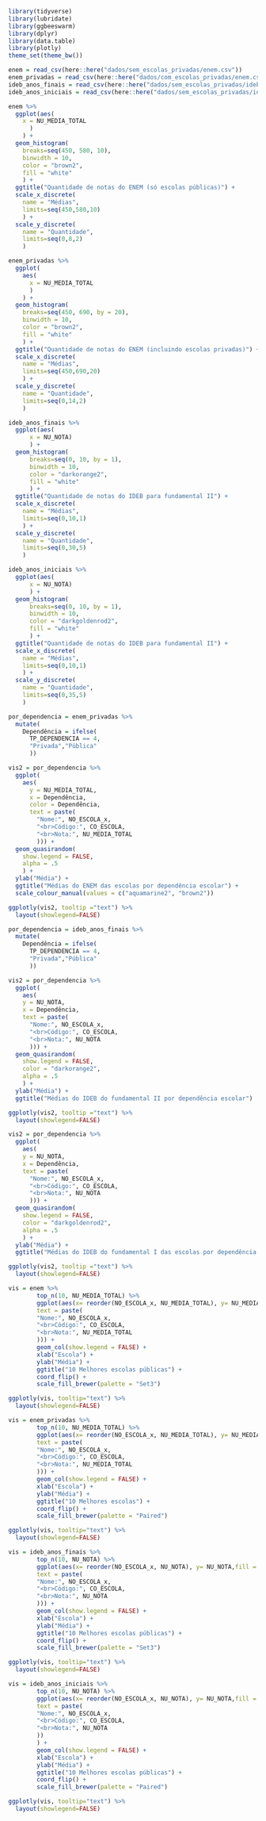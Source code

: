 ```r
library(tidyverse)
library(lubridate)
library(ggbeeswarm)
library(dplyr)
library(data.table)
library(plotly)
theme_set(theme_bw())
```

```r
enem = read_csv(here::here("dados/sem_escolas_privadas/enem.csv"))
enem_privadas = read_csv(here::here("dados/com_escolas_privadas/enem.csv"))
ideb_anos_finais = read_csv(here::here("dados/sem_escolas_privadas/ideb_anos_finais.csv"))
ideb_anos_iniciais = read_csv(here::here("dados/sem_escolas_privadas/ideb_anos_iniciais.csv"))
```

```r
enem %>%
  ggplot(aes(
    x = NU_MEDIA_TOTAL
      )
    ) +
  geom_histogram(
    breaks=seq(450, 580, 10),
    binwidth = 10,
    color = "brown2",
    fill = "white"
    ) +
  ggtitle("Quantidade de notas do ENEM (só escolas públicas)") +
  scale_x_discrete(
    name = "Médias",
    limits=seq(450,580,10)
    ) +
  scale_y_discrete(
    name = "Quantidade",
    limits=seq(0,8,2)
    )

enem_privadas %>%
  ggplot(
    aes(
      x = NU_MEDIA_TOTAL
      )
    ) +
  geom_histogram(
    breaks=seq(450, 690, by = 20),
    binwidth = 10,
    color = "brown2",
    fill = "white"
    ) +
  ggtitle("Quantidade de notas do ENEM (incluindo escolas privadas)") +
  scale_x_discrete(
    name = "Médias",
    limits=seq(450,690,20)
    ) +
  scale_y_discrete(
    name = "Quantidade",
    limits=seq(0,14,2)
    )

ideb_anos_finais %>%
  ggplot(aes(
      x = NU_NOTA)
      ) +
  geom_histogram(
      breaks=seq(0, 10, by = 1),
      binwidth = 10,
      color = "darkorange2",
      fill = "white"
      ) +
  ggtitle("Quantidade de notas do IDEB para fundamental II") +
  scale_x_discrete(
    name = "Médias",
    limits=seq(0,10,1)
    ) +
  scale_y_discrete(
    name = "Quantidade",
    limits=seq(0,30,5)
    )

ideb_anos_iniciais %>%
  ggplot(aes(
      x = NU_NOTA)
      ) +
  geom_histogram(
      breaks=seq(0, 10, by = 1),
      binwidth = 10,
      color = "darkgoldenrod2",
      fill = "white"
      ) +
  ggtitle("Quantidade de notas do IDEB para fundamental II") +
  scale_x_discrete(
    name = "Médias",
    limits=seq(0,10,1)
    ) +
  scale_y_discrete(
    name = "Quantidade",
    limits=seq(0,35,5)
    )
```


```r
por_dependencia = enem_privadas %>%
  mutate(
    Dependência = ifelse(
      TP_DEPENDENCIA == 4,
      "Privada","Pública"
      ))

vis2 = por_dependencia %>%
  ggplot(
    aes(
      y = NU_MEDIA_TOTAL,
      x = Dependência,
      color = Dependência,
      text = paste(
        "Nome:", NO_ESCOLA_x,
        "<br>Código:", CO_ESCOLA,
        "<br>Nota:", NU_MEDIA_TOTAL
        ))) + 
  geom_quasirandom(
    show.legend = FALSE,
    alpha = .5
    ) +
  ylab("Média") +
  ggtitle("Médias do ENEM das escolas por dependência escolar") +
  scale_colour_manual(values = c("aquamarine2", "brown2"))

ggplotly(vis2, tooltip ="text") %>%
  layout(showlegend=FALSE)

por_dependencia = ideb_anos_finais %>%
  mutate(
    Dependência = ifelse(
      TP_DEPENDENCIA == 4,
      "Privada","Pública"
      ))

vis2 = por_dependencia %>%
  ggplot(
    aes(
    y = NU_NOTA,
    x = Dependência,
    text = paste(
      "Nome:", NO_ESCOLA_x,
      "<br>Código:", CO_ESCOLA,
      "<br>Nota:", NU_NOTA
      ))) + 
  geom_quasirandom(
    show.legend = FALSE,
    color = "darkorange2",
    alpha = .5
    ) +
  ylab("Média") +
  ggtitle("Médias do IDEB do fundamental II por dependência escolar")

ggplotly(vis2, tooltip ="text") %>%
  layout(showlegend=FALSE)

vis2 = por_dependencia %>%
  ggplot(
    aes(
    y = NU_NOTA,
    x = Dependência,
    text = paste(
      "Nome:", NO_ESCOLA_x,
      "<br>Código:", CO_ESCOLA,
      "<br>Nota:", NU_NOTA
      ))) + 
  geom_quasirandom(
    show.legend = FALSE,
    color = "darkgoldenrod2",
    alpha = .5
    ) +
  ylab("Média") +
  ggtitle("Médias do IDEB do fundamental I das escolas por dependência escolar")

ggplotly(vis2, tooltip ="text") %>%
  layout(showlegend=FALSE)
```
```r
vis = enem %>% 
        top_n(10, NU_MEDIA_TOTAL) %>%
        ggplot(aes(x= reorder(NO_ESCOLA_x, NU_MEDIA_TOTAL), y= NU_MEDIA_TOTAL,fill = NO_ESCOLA_x, alpha = .4,
        text = paste(
        "Nome:", NO_ESCOLA_x,
        "<br>Código:", CO_ESCOLA,
        "<br>Nota:", NU_MEDIA_TOTAL
        ))) +
        geom_col(show.legend = FALSE) +
        xlab("Escola") +
        ylab("Média") +
        ggtitle("10 Melhores escolas públicas") +
        coord_flip() +
        scale_fill_brewer(palette = "Set3")

ggplotly(vis, tooltip="text") %>%
  layout(showlegend=FALSE)

vis = enem_privadas %>% 
        top_n(10, NU_MEDIA_TOTAL) %>%
        ggplot(aes(x= reorder(NO_ESCOLA_x, NU_MEDIA_TOTAL), y= NU_MEDIA_TOTAL,fill = NO_ESCOLA_x, alpha = .4,
        text = paste(
        "Nome:", NO_ESCOLA_x,
        "<br>Código:", CO_ESCOLA,
        "<br>Nota:", NU_MEDIA_TOTAL
        ))) +
        geom_col(show.legend = FALSE) +
        xlab("Escola") +
        ylab("Média") +
        ggtitle("10 Melhores escolas") +
        coord_flip() +
        scale_fill_brewer(palette = "Paired")

ggplotly(vis, tooltip="text") %>%
  layout(showlegend=FALSE)

vis = ideb_anos_finais %>% 
        top_n(10, NU_NOTA) %>%
        ggplot(aes(x= reorder(NO_ESCOLA_x, NU_NOTA), y= NU_NOTA,fill = NO_ESCOLA_x, alpha = .4,
        text = paste(
        "Nome:", NO_ESCOLA_x,
        "<br>Código:", CO_ESCOLA,
        "<br>Nota:", NU_NOTA
        ))) +
        geom_col(show.legend = FALSE) +
        xlab("Escola") +
        ylab("Média") +
        ggtitle("10 Melhores escolas públicas") +
        coord_flip() +
        scale_fill_brewer(palette = "Set3")

ggplotly(vis, tooltip="text") %>%
  layout(showlegend=FALSE)

vis = ideb_anos_iniciais %>% 
        top_n(10, NU_NOTA) %>%
        ggplot(aes(x= reorder(NO_ESCOLA_x, NU_NOTA), y= NU_NOTA,fill = NO_ESCOLA_x, alpha = .4,
        text = paste(
        "Nome:", NO_ESCOLA_x,
        "<br>Código:", CO_ESCOLA,
        "<br>Nota:", NU_NOTA
        ))
        ) +
        geom_col(show.legend = FALSE) +
        xlab("Escola") +
        ylab("Média") +
        ggtitle("10 Melhores escolas públicas") +
        coord_flip() +
        scale_fill_brewer(palette = "Paired")

ggplotly(vis, tooltip="text") %>%
  layout(showlegend=FALSE)
```

